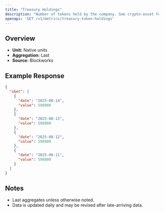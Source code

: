 ```yaml
---
title: "Treasury Holdings"
description: "Number of tokens held by the company. See crypto-asset for asset indicator"
openapi: 'GET /v1/metrics/treasury-token-holdings'
---
```


## Overview

- **Unit:** Native units
- **Aggregation:** Last
- **Source:** Blockworks

## Example Response

```json
{
  "sbet": [
    {
      "date": "2025-08-14",
      "value": 598800
    },
    {
      "date": "2025-08-13",
      "value": 598800
    },
    {
      "date": "2025-08-12",
      "value": 598800
    },
    {
      "date": "2025-08-11",
      "value": 598800
    }
  ]
}
```

## Notes
- Last aggregates unless otherwise noted.
- Data is updated daily and may be revised after late-arriving data.
